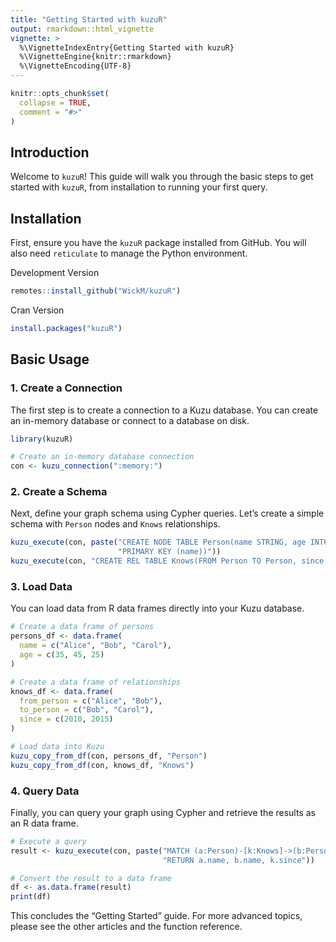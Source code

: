 ```yaml
---
title: "Getting Started with kuzuR"
output: rmarkdown::html_vignette
vignette: >
  %\VignetteIndexEntry{Getting Started with kuzuR}
  %\VignetteEngine{knitr::rmarkdown}
  %\VignetteEncoding{UTF-8}
---
```


```r
knitr::opts_chunk$set(
  collapse = TRUE,
  comment = "#>"
)
```

## Introduction

Welcome to `kuzuR`! This guide will walk you through the basic steps to get started with `kuzuR`, from installation to running your first query.

## Installation

First, ensure you have the `kuzuR` package installed from GitHub. You will also need `reticulate` to manage the Python environment.

Development Version

```r
remotes::install_github("WickM/kuzuR")
```

Cran Version

```r
install.packages("kuzuR")
```

## Basic Usage

### 1. Create a Connection

The first step is to create a connection to a Kuzu database. You can create an in-memory database or connect to a database on disk.

```r
library(kuzuR)

# Create an in-memory database connection
con <- kuzu_connection(":memory:")
```

### 2. Create a Schema

Next, define your graph schema using Cypher queries. Let's create a simple schema with `Person` nodes and `Knows` relationships.

```r
kuzu_execute(con, paste("CREATE NODE TABLE Person(name STRING, age INT64,",
                        "PRIMARY KEY (name))"))
kuzu_execute(con, "CREATE REL TABLE Knows(FROM Person TO Person, since INT64)")
```

### 3. Load Data

You can load data from R data frames directly into your Kuzu database.

```r
# Create a data frame of persons
persons_df <- data.frame(
  name = c("Alice", "Bob", "Carol"),
  age = c(35, 45, 25)
)

# Create a data frame of relationships
knows_df <- data.frame(
  from_person = c("Alice", "Bob"),
  to_person = c("Bob", "Carol"),
  since = c(2010, 2015)
)

# Load data into Kuzu
kuzu_copy_from_df(con, persons_df, "Person")
kuzu_copy_from_df(con, knows_df, "Knows")
```

### 4. Query Data

Finally, you can query your graph using Cypher and retrieve the results as an R data frame.

```r
# Execute a query
result <- kuzu_execute(con, paste("MATCH (a:Person)-[k:Knows]->(b:Person)",
                                  "RETURN a.name, b.name, k.since"))

# Convert the result to a data frame
df <- as.data.frame(result)
print(df)
```

This concludes the "Getting Started" guide. For more advanced topics, please see the other articles and the function reference.
